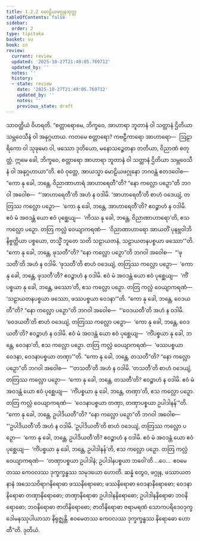 ```yaml
---
title: 1.2.2 မောဠိယဖဂ္ဂုနသုတ္တ
tableOfContents: false
sidebar:
  order: 2
type: tipitaka
basket: su
book: sn
review:
  current: review
  updated: '2025-10-27T21:49:05.769712'
  updated_by: ''
  notes: ''
  history:
  - state: review
    date: '2025-10-27T21:49:05.769712'
    updated_by: ''
    notes: ''
    previous_state: draft
---
```



<ReviewStatus review={frontmatter.review} showDetails={true} />

<HypothesisAnnotation frontmatter={frontmatter} />

<DynamicBreadcrumb />

<Division number="12" book="sn" e="ch" v="18" p="281">

<Paragraph number="72" book="sn">
သာဝတ္ထိယံ ဝိဟရတိ. “စတ္တာရောမေ, ဘိက္ခဝေ, အာဟာရာ ဘူတာနံ ဝါ သတ္တာနံ ဌိတိယာ သမ္ဘဝေသီနံ ဝါ အနုဂ္ဂဟာယ. ကတမေ စတ္တာရော? ကဗဠီကာရော အာဟာရော—  ဩဠာရိကော ဝါ သုခုမော ဝါ, ဖဿော ဒုတိယော, မနောသဉ္စေတနာ တတိယာ, ဝိညာဏံ စတုတ္ထံ. ဣမေ ခေါ, ဘိက္ခဝေ, စတ္တာရော အာဟာရာ ဘူတာနံ ဝါ သတ္တာနံ ဌိတိယာ သမ္ဘဝေသီနံ ဝါ အနုဂ္ဂဟာယာ”တိ.
</Paragraph>

<Paragraph number="73" book="sn">
ဧဝံ ဝုတ္တေ, အာယသ္မာ မောဠိယဖဂ္ဂုနော ဘဂဝန္တံ ဧတဒဝေါစ—  “ကော နု ခေါ, ဘန္တေ, ဝိညာဏာဟာရံ အာဟာရေတီ”တိ? “နော ကလ္လော ပဉှော”တိ ဘဂဝါ အဝေါစ—  “‘အာဟာရေတီ’တိ အဟံ န ဝဒါမိ. ‘အာဟာရေတီ’တိ စာဟံ ဝဒေယျံ, တတြဿ ကလ္လော ပဉှော—  ‘ကော နု ခေါ, ဘန္တေ, အာဟာရေတီ’တိ? ဧဝဉ္စာဟံ န ဝဒါမိ. ဧဝံ မံ အဝဒန္တံ ယော ဧဝံ ပုစ္ဆေယျ—  ‘ကိဿ နု ခေါ, ဘန္တေ, ဝိညာဏာဟာရော’တိ, ဧသ ကလ္လော ပဉှော. တတြ ကလ္လံ ဝေယျာကရဏံ—  ‘ဝိညာဏာဟာရော အာယတိံ ပုနဗ္ဘဝါဘိနိဗ္ဗတ္တိယာ ပစ္စယော, တသ္မိံ ဘူတေ သတိ သဠာယတနံ, သဠာယတနပစ္စယာ ဖဿော’”တိ.
</Paragraph>

<Paragraph number="74" book="sn">
“ကော နု ခေါ, ဘန္တေ, ဖုသတီ”တိ? “နော ကလ္လော ပဉှော”တိ ဘဂဝါ အဝေါစ—  “‘ဖုသတီ’တိ အဟံ န ဝဒါမိ. ‘ဖုသတီ’တိ စာဟံ ဝဒေယျံ, တတြဿ ကလ္လော ပဉှော—  ‘ကော နု ခေါ, ဘန္တေ, ဖုသတီ’တိ? ဧဝဉ္စာဟံ န ဝဒါမိ. ဧဝံ မံ အဝဒန္တံ ယော ဧဝံ ပုစ္ဆေယျ—  ‘ကိံပစ္စယာ နု ခေါ, ဘန္တေ, ဖဿော’တိ, ဧသ ကလ္လော ပဉှော. တတြ ကလ္လံ ဝေယျာကရဏံ—  ‘သဠာယတနပစ္စယာ ဖဿော, ဖဿပစ္စယာ ဝေဒနာ’”တိ.
</Paragraph>

<Paragraph number="75" book="sn">
“ကော နု ခေါ, ဘန္တေ, ဝေဒယတီ”တိ? “နော ကလ္လော ပဉှော”တိ ဘဂဝါ အဝေါစ—  “‘ဝေဒယတီ’တိ အဟံ န ဝဒါမိ. ‘ဝေဒယတီ’တိ စာဟံ ဝဒေယျံ, တတြဿ ကလ္လော ပဉှော—  ‘ကော နု ခေါ, ဘန္တေ, ဝေဒယတီ’တိ? ဧဝဉ္စာဟံ န ဝဒါမိ. ဧဝံ မံ အဝဒန္တံ ယော ဧဝံ ပုစ္ဆေယျ—  ‘ကိံပစ္စယာ နု ခေါ, ဘန္တေ, ဝေဒနာ’တိ, ဧသ ကလ္လော ပဉှော. တတြ ကလ္လံ ဝေယျာကရဏံ—  ‘ဖဿပစ္စယာ ဝေဒနာ, ဝေဒနာပစ္စယာ တဏှာ’”တိ.
</Paragraph>

<Paragraph number="76" book="sn">
“ကော နု ခေါ, ဘန္တေ, တသတီ”တိ? “နော ကလ္လော ပဉှော”တိ ဘဂဝါ အဝေါစ—  “‘တသတီ’တိ အဟံ န ဝဒါမိ. ‘တသတီ’တိ စာဟံ ဝဒေယျံ, တတြဿ ကလ္လော ပဉှော—  ‘ကော နု ခေါ, ဘန္တေ, တသတီ’တိ? ဧဝဉ္စာဟံ န ဝဒါမိ. ဧဝံ မံ အဝဒန္တံ ယော ဧဝံ ပုစ္ဆေယျ—  ‘ကိံပစ္စယာ နု ခေါ, ဘန္တေ, တဏှာ’တိ, ဧသ ကလ္လော ပဉှော. တတြ ကလ္လံ ဝေယျာကရဏံ—  ‘ဝေဒနာပစ္စယာ တဏှာ, တဏှာပစ္စယာ ဥပါဒါနန်’”တိ.
</Paragraph>

<Paragraph number="77" book="sn">
“ကော နု ခေါ, ဘန္တေ, ဥပါဒိယတီ”တိ? “နော ကလ္လော ပဉှော”တိ ဘဂဝါ အဝေါစ—  “‘ဥပါဒိယတီ’တိ အဟံ န ဝဒါမိ. ‘ဥပါဒိယတီ’တိ စာဟံ ဝဒေယျံ, တတြဿ ကလ္လော ပဉှော—  ‘ကော နု ခေါ, ဘန္တေ, ဥပါဒိယတီ’တိ? ဧဝဉ္စာဟံ န ဝဒါမိ. ဧဝံ မံ အဝဒန္တံ ယော ဧဝံ ပုစ္ဆေယျ—  ‘ကိံပစ္စယာ နု ခေါ, ဘန္တေ, ဥပါဒါနန်’တိ, ဧသ ကလ္လော ပဉှော. တတြ ကလ္လံ ဝေယျာကရဏံ—  ‘တဏှာပစ္စယာ ဥပါဒါနံ; ဥပါဒါနပစ္စယာ ဘဝေါ’တိ …ပေ…  ဧဝမေတဿ ကေဝလဿ ဒုက္ခက္ခန္ဓဿ သမုဒယော ဟောတိ.
</Paragraph>

<Paragraph number="78" book="sn">
ဆန္နံ တွေဝ, ဖဂ္ဂုန, ဖဿာယတနာနံ အသေသဝိရာဂနိရောဓာ ဖဿနိရောဓော; ဖဿနိရောဓာ ဝေဒနာနိရောဓော; ဝေဒနာနိရောဓာ တဏှာနိရောဓော; တဏှာနိရောဓာ ဥပါဒါနနိရောဓော; ဥပါဒါနနိရောဓာ ဘဝနိရောဓော; ဘဝနိရောဓာ ဇာတိနိရောဓော; ဇာတိနိရောဓာ ဇရာမရဏံ သောကပရိဒေဝဒုက္ခဒေါမနဿုပါယာသာ နိရုဇ္ဈန္တိ. ဧဝမေတဿ ကေဝလဿ ဒုက္ခက္ခန္ဓဿ နိရောဓော ဟောတီ”တိ.

</Paragraph>
</Division>

<Paragraph number="79" type="center" book="sn">
ဒုတိယံ.
</Paragraph>